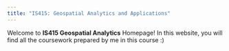 ```yaml
---
title: "IS415: Geospatial Analytics and Applications"
---
```


Welcome to **IS415 Geospatial Analytics** Homepage! In this website, you will find all the coursework prepared by me in this course :)
